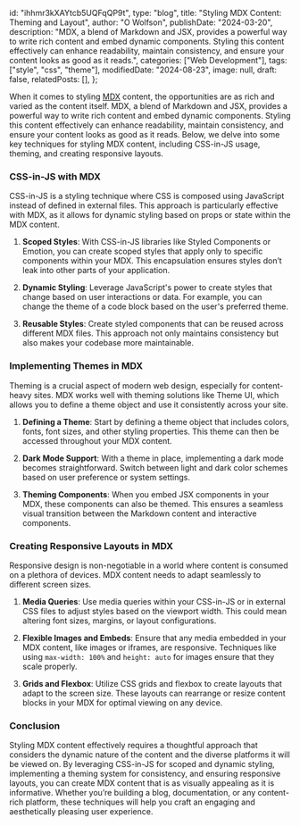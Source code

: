   id: "ihhmr3kXAYtcb5UQFqQP9t",
  type: "blog",
  title: "Styling MDX Content: Theming and Layout",
  author: "O Wolfson",
  publishDate: "2024-03-20",
  description:
    "MDX, a blend of Markdown and JSX, provides a powerful way to write rich content and embed dynamic components. Styling this content effectively can enhance readability, maintain consistency, and ensure your content looks as good as it reads.",
  categories: ["Web Development"],
  tags: ["style", "css", "theme"],
  modifiedDate: "2024-08-23",
  image: null,
  draft: false,
  relatedPosts: [],
};

When it comes to styling [MDX](https://mdxjs.com/) content, the opportunities are as rich and varied as the content itself. MDX, a blend of Markdown and JSX, provides a powerful way to write rich content and embed dynamic components. Styling this content effectively can enhance readability, maintain consistency, and ensure your content looks as good as it reads. Below, we delve into some key techniques for styling MDX content, including CSS-in-JS usage, theming, and creating responsive layouts.

### CSS-in-JS with MDX

CSS-in-JS is a styling technique where CSS is composed using JavaScript instead of defined in external files. This approach is particularly effective with MDX, as it allows for dynamic styling based on props or state within the MDX content.

1. **Scoped Styles**: With CSS-in-JS libraries like Styled Components or Emotion, you can create scoped styles that apply only to specific components within your MDX. This encapsulation ensures styles don’t leak into other parts of your application.

2. **Dynamic Styling**: Leverage JavaScript's power to create styles that change based on user interactions or data. For example, you can change the theme of a code block based on the user's preferred theme.

3. **Reusable Styles**: Create styled components that can be reused across different MDX files. This approach not only maintains consistency but also makes your codebase more maintainable.

### Implementing Themes in MDX

Theming is a crucial aspect of modern web design, especially for content-heavy sites. MDX works well with theming solutions like Theme UI, which allows you to define a theme object and use it consistently across your site.

1. **Defining a Theme**: Start by defining a theme object that includes colors, fonts, font sizes, and other styling properties. This theme can then be accessed throughout your MDX content.

2. **Dark Mode Support**: With a theme in place, implementing a dark mode becomes straightforward. Switch between light and dark color schemes based on user preference or system settings.

3. **Theming Components**: When you embed JSX components in your MDX, these components can also be themed. This ensures a seamless visual transition between the Markdown content and interactive components.

### Creating Responsive Layouts in MDX

Responsive design is non-negotiable in a world where content is consumed on a plethora of devices. MDX content needs to adapt seamlessly to different screen sizes.

1. **Media Queries**: Use media queries within your CSS-in-JS or in external CSS files to adjust styles based on the viewport width. This could mean altering font sizes, margins, or layout configurations.

2. **Flexible Images and Embeds**: Ensure that any media embedded in your MDX content, like images or iframes, are responsive. Techniques like using `max-width: 100%` and `height: auto` for images ensure that they scale properly.

3. **Grids and Flexbox**: Utilize CSS grids and flexbox to create layouts that adapt to the screen size. These layouts can rearrange or resize content blocks in your MDX for optimal viewing on any device.

### Conclusion

Styling MDX content effectively requires a thoughtful approach that considers the dynamic nature of the content and the diverse platforms it will be viewed on. By leveraging CSS-in-JS for scoped and dynamic styling, implementing a theming system for consistency, and ensuring responsive layouts, you can create MDX content that is as visually appealing as it is informative. Whether you’re building a blog, documentation, or any content-rich platform, these techniques will help you craft an engaging and aesthetically pleasing user experience.
